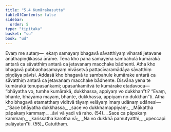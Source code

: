 ```yaml
---
title: "5.4 Kumārakasutta"
tableOfContents: false
sidebar:
  order: 5
type: "tipitaka"
basket: "su"
book: "ud"
---
```



<DynamicBreadcrumb />

<Division number="44" book="ud" bookNo="18" page="137">

<Paragraph number="377" book="ud">
Evaṃ me sutaṃ—  ekaṃ samayaṃ bhagavā sāvatthiyaṃ viharati jetavane anāthapiṇḍikassa ārāme. Tena kho pana samayena sambahulā kumārakā antarā ca sāvatthiṃ antarā ca jetavanaṃ macchake bādhenti.
</Paragraph>

<Paragraph number="378" book="ud">
Atha kho bhagavā pubbaṇhasamayaṃ nivāsetvā pattacīvaramādāya sāvatthiṃ piṇḍāya pāvisi. Addasā kho bhagavā te sambahule kumārake antarā ca sāvatthiṃ antarā ca jetavanaṃ macchake bādhente. Disvāna yena te kumārakā tenupasaṅkami; upasaṅkamitvā te kumārake etadavoca—  “bhāyatha vo, tumhe kumārakā, dukkhassa, appiyaṃ vo dukkhan”ti? “Evaṃ, bhante, bhāyāma mayaṃ, bhante, dukkhassa, appiyaṃ no dukkhan”ti.
</Paragraph>

<Paragraph number="379" book="ud">
Atha kho bhagavā etamatthaṃ viditvā tāyaṃ velāyaṃ imaṃ udānaṃ udānesi—
</Paragraph>

<Paragraph number="380" type="verses" book="ud">
_“Sace bhāyatha dukkhassa,_  
_sace vo dukkhamappiyaṃ;_  
_Mākattha pāpakaṃ kammaṃ,_  
_āvi vā yadi vā raho. (54)_  

</Paragraph>

<Paragraph number="381" type="verses" book="ud">
_Sace ca pāpakaṃ kammaṃ,_  
_karissatha karotha vā;_  
_Na vo dukkhā pamutyatthi,_  
_upeccapi palāyatan”ti. (55)_  


</Paragraph>
</Division>

<Paragraph number="382" type="center" book="ud">
Catutthaṃ.
</Paragraph>
